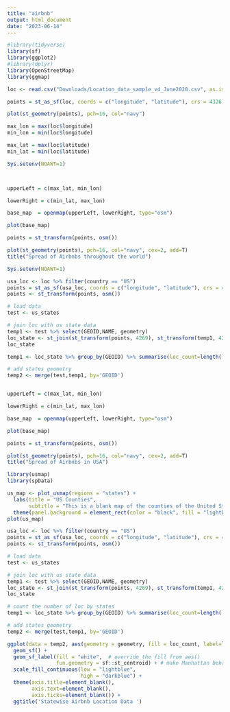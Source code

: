 ```yaml
---
title: "airbnb"
output: html_document
date: "2023-06-14"
---
```


```r
#library(tidyverse)
library(sf)
library(ggplot2)
#library(dplyr)
library(OpenStreetMap)
library(ggmap)
```

```r
loc <- read.csv("Downloads/Location_data_sample_v4_June2020.csv", as.is=T)

points = st_as_sf(loc, coords = c("longitude", "latitude"), crs = 4326)

plot(st_geometry(points), pch=16, col="navy")
```

```r
max_lon = max(loc$longitude)
min_lon = min(loc$longitude)

max_lat = max(loc$latitude)
min_lat = min(loc$latitude)
```

```r
Sys.setenv(NOAWT=1)



upperLeft = c(max_lat, min_lon)

lowerRight = c(min_lat, max_lon)

base_map  = openmap(upperLeft, lowerRight, type="osm")

plot(base_map)

points = st_transform(points, osm())

plot(st_geometry(points), pch=16, col="navy", cex=2, add=T)
title("Spread of Airbnbs throughout the world")
```

```r
Sys.setenv(NOAWT=1)

usa_loc <- loc %>% filter(country == "US")
points = st_as_sf(usa_loc, coords = c("longitude", "latitude"), crs = 4326)
points <- st_transform(points, osm())

# load data
test <- us_states

# join loc with us state data
temp1 <- test %>% select(GEOID,NAME, geometry)
loc_state <- st_join(st_transform(points, 4269), st_transform(temp1, 4269), join = st_within)
loc_state

temp1 <- loc_state %>% group_by(GEOID) %>% summarise(loc_count=length(`platform..old..advertiser_id_type...IDFA..iOS....AAID..Android..`)) %>% st_drop_geometry()

# add states geometry
temp2 <- merge(test,temp1, by='GEOID')


upperLeft = c(max_lat, min_lon)

lowerRight = c(min_lat, max_lon)

base_map  = openmap(upperLeft, lowerRight, type="osm")

plot(base_map)

points = st_transform(points, osm())

plot(st_geometry(points), pch=16, col="navy", cex=2, add=T)
title("Spread of Airbnbs in USA")
```

```r
library(usmap)
library(spData)

us_map <- plot_usmap(regions = "states") + 
  labs(title = "US Counties",
       subtitle = "This is a blank map of the counties of the United States.")+  
  theme(panel.background = element_rect(color = "black", fill = "lightblue"))
plot(us_map)

usa_loc <- loc %>% filter(country == "US")
points = st_as_sf(usa_loc, coords = c("longitude", "latitude"), crs = 4326)
points <- st_transform(points, osm())

# load data
test <- us_states

# join loc with us state data
temp1 <- test %>% select(GEOID,NAME, geometry)
loc_state <- st_join(st_transform(points, 4269), st_transform(temp1, 4269), join = st_within)
loc_state

# count the number of loc by states
temp1 <- loc_state %>% group_by(GEOID) %>% summarise(loc_count=length(`platform..old..advertiser_id_type...IDFA..iOS....AAID..Android..`)) %>% st_drop_geometry()

# add states geometry
temp2 <- merge(test,temp1, by='GEOID')

ggplot(data = temp2, aes(geometry = geometry, fill = loc_count, label=loc_count)) +
  geom_sf() +
  geom_sf_label(fill = "white",  # override the fill from aes()
                fun.geometry = sf::st_centroid) + # make Manhattan behave itself
  scale_fill_continuous(low = "lightblue", 
                        high = "darkblue") +
  theme(axis.title=element_blank(), 
        axis.text=element_blank(), 
        axis.ticks=element_blank()) + 
  ggtitle('Statewise Airbnb Location Data ') 


```

